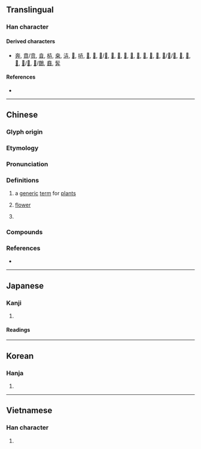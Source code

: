 {{also|𠦄|芔}}
{{character info/new}}
{{character info|0x2F82C}}
==Translingual==

===Han character===
{{Han char|rn=24|rad=十|as=03|sn=5|four=40440|canj=JT|ids=⿱十廾}}

====Derived characters====
* [[奔]], [[賁]]/[[贲]], [[㫩]], [[枿]], [[桒]], [[泋]], [[𠛟]], [[𠱥]], [[𢱭]], [[𥊊]], [[𥑾]]/[[𥓈]], [[𥮈]], [[𦯨]], [[𦶫]], [[𬜦]], [[𧫵]], [[𨐟]], [[𨒍]], [[𩚰]], [[𩝃]]/[[𩞳]]/[[𩞴]], [[𢍃]], [[𠦪]], [[𡮃]], [[𢞨]]/[[𢡘]], [[𩿜]]/[[䴅]], [[鼖]], [[䯵]]

====References====
* {{Han ref|kx=0156.060|dkj=02706|dj=0354.050|hdz=10059.080|uh=5349}}

----

==Chinese==
{{zh-forms|alt=芔,𠦄}}

===Glyph origin===
{{Han etym}}

===Etymology===
{{rfe|zh}}

===Pronunciation===
{{zh-pron
|m=huì
|c=wai2,wai5
|h=pfs=
|md=
|mn=húi/hùi/hūi
|w=
|mc=y
|oc=y
|cat=n,pn
}}

===Definitions===
{{zh-hanzi}}

# a [[generic]] [[term]] for [[plant]]s
#: {{zh-x|奇花異卉|[[unusual]] [[flower]]s and [[exotic]] [[plant]]s}}
# [[flower]]
#: {{zh-x|奇卉怪草|[[strange]] [[flower]]s and [[weird]] [[grass]]}} <!-- 王元之《桂阳罗君游太湖洞庭诗序》-->
# {{surname|zh}}

===Compounds===
{{zh-der|奇卉|奇卉怪草|奇花異卉|花卉|奇葩異卉}}

===References===
* {{R:twedu|a00436}}

----

==Japanese==

===Kanji===
{{ja-kanji|grade=|rs=十03}}

# {{rfdef|ja|sort=十03}}

====Readings====
{{ja-readings
|on=き
|kun=くさ-
}}

----

==Korean==

===Hanja===
{{ko-hanja|hangeul=훼|rv=hwe|mr=hwe}}

# {{rfdef|ko|sort=十03}}

----

==Vietnamese==

===Han character===
{{vi-hantu|[[tạp]], [[hủy]]|rs=十03}}

# {{rfdef|vi|sort=十03}}